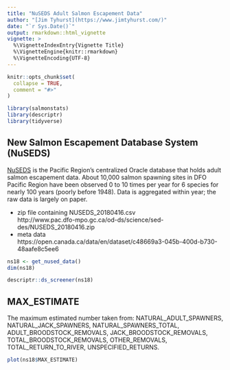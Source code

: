 ```yaml
---
title: "NuSEDS Adult Salmon Escapement Data"
author: "[Jim Tyhurst](https://www.jimtyhurst.com/)"
date: "`r Sys.Date()`"
output: rmarkdown::html_vignette
vignette: >
  %\VignetteIndexEntry{Vignette Title}
  %\VignetteEngine{knitr::rmarkdown}
  %\VignetteEncoding{UTF-8}
---
```


```r
knitr::opts_chunk$set(
  collapse = TRUE,
  comment = "#>"
)
```

```r
library(salmonstats)
library(descriptr)
library(tidyverse)
```

## New Salmon Escapement Database System (NuSEDS)

[NuSEDS](https://open.canada.ca/en/suggested-datasets/new-salmon-escapement-database-nuseds) is the Pacific Region’s centralized Oracle database that holds adult salmon escapement data. About 10,000 salmon spawning sites in DFO Pacific Region have been observed 0 to 10 times per year for 6 species for nearly 100 years (poorly before 1948). Data is aggregated within year; the raw data is largely on paper.

* zip file containing NUSEDS_20180416.csv  
    http://www.pac.dfo-mpo.gc.ca/od-ds/science/sed-des/NUSEDS_20180416.zip
* meta data  
    https://open.canada.ca/data/en/dataset/c48669a3-045b-400d-b730-48aafe8c5ee6

```r
ns18 <- get_nused_data()
dim(ns18)
```

```r
descriptr::ds_screener(ns18)
```

## MAX_ESTIMATE
The maximum estimated number taken from: NATURAL_ADULT_SPAWNERS, NATURAL_JACK_SPAWNERS, NATURAL_SPAWNERS_TOTAL, ADULT_BROODSTOCK_REMOVALS, JACK_BROODSTOCK_REMOVALS,  TOTAL_BROODSTOCK_REMOVALS, OTHER_REMOVALS, TOTAL_RETURN_TO_RIVER, UNSPECIFIED_RETURNS.

```r
plot(ns18$MAX_ESTIMATE)
```

